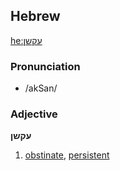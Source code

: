 ==Hebrew==
[[he:עקשן]]
===Pronunciation===
*/akSan/

===Adjective===
'''עקשן'''

# [[obstinate]], [[persistent]]